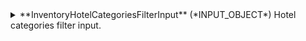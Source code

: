 
<details>
  <summary>
  **InventoryHotelCategoriesFilterInput** (*INPUT_OBJECT*)  
  Hotel categories filter input.  
  </summary>
  
    <details style={{ pointerEvents: "none" }}>
      <summary>
      **categoryIds**&nbsp;<span class="required"> *</span>&nbsp; (*Int*)  
      Category ids of the categories to retrieve.
      </summary>
    </details>
  
</details>
